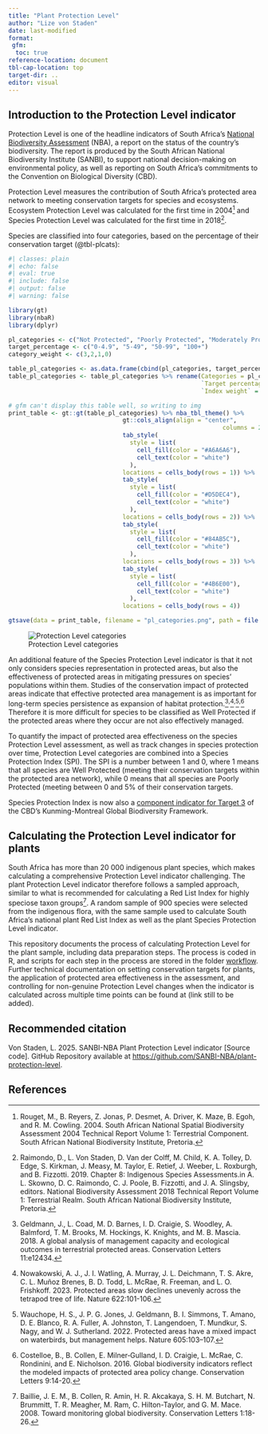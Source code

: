 ```yaml
---
title: "Plant Protection Level"
author: "Lize von Staden"
date: last-modified
format: 
 gfm:
  toc: true
reference-location: document
tbl-cap-location: top
target-dir: ..
editor: visual
---
```


## Introduction to the Protection Level indicator

Protection Level is one of the headline indicators of South Africa's [National Biodiversity Assessment](https://www.sanbi.org/biodiversity/building-knowledge/biodiversity-monitoring-assessment/national-biodiversity-assessment/) (NBA), a report on the status of the country's biodiversity. The report is produced by the South African National Biodiversity Institute (SANBI), to support national decision-making on environmental policy, as well as reporting on South Africa's commitments to the Convention on Biological Diversity (CBD).

Protection Level measures the contribution of South Africa's protected area network to meeting conservation targets for species and ecosystems. Ecosystem Protection Level was calculated for the first time in 2004[^1] and Species Protection Level was calculated for the first time in 2018[^2].

[^1]: Rouget, M., B. Reyers, Z. Jonas, P. Desmet, A. Driver, K. Maze, B. Egoh, and R. M. Cowling. 2004. South African National Spatial Biodiversity Assessment 2004 Technical Report Volume 1: Terrestrial Component. South African National Biodiversity Institute, Pretoria.

[^2]: Raimondo, D., L. Von Staden, D. Van der Colff, M. Child, K. A. Tolley, D. Edge, S. Kirkman, J. Measy, M. Taylor, E. Retief, J. Weeber, L. Roxburgh, and B. Fizzotti. 2019. Chapter 8: Indigenous Species Assessments.in A. L. Skowno, D. C. Raimondo, C. J. Poole, B. Fizzotti, and J. A. Slingsby, editors. National Biodiversity Assessment 2018 Technical Report Volume 1: Terrestrial Realm. South African National Biodiversity Institute, Pretoria.

Species are classified into four categories, based on the percentage of their conservation target (@tbl-plcats):

```r
#| classes: plain
#| echo: false
#| eval: true
#| include: false
#| output: false
#| warning: false

library(gt)
library(nbaR)
library(dplyr)

pl_categories <- c("Not Protected", "Poorly Protected", "Moderately Protected", "Well Protected")
target_percentage <- c("0-4.9", "5-49", "50-99", "100+")
category_weight <- c(3,2,1,0)

table_pl_categories <- as.data.frame(cbind(pl_categories, target_percentage, category_weight))
table_pl_categories <- table_pl_categories %>% rename(Categories = pl_categories,
                                                      `Target percentage range` = target_percentage,
                                                      `Index weight` = category_weight)

# gfm can't display this table well, so writing to img
print_table <- gt::gt(table_pl_categories) %>% nba_tbl_theme() %>%
                                gt::cols_align(align = "center", 
                                                            columns = 2:3) %>% 
                                tab_style(
                                  style = list(
                                    cell_fill(color = "#A6A6A6"),
                                    cell_text(color = "white")
                                  ),
                                locations = cells_body(rows = 1)) %>% 
                                tab_style(
                                  style = list(
                                    cell_fill(color = "#D5DEC4"),
                                    cell_text(color = "white")
                                  ),
                                locations = cells_body(rows = 2)) %>% 
                                tab_style(
                                  style = list(
                                    cell_fill(color = "#84AB5C"),
                                    cell_text(color = "white")
                                  ),
                                locations = cells_body(rows = 3)) %>%
                                tab_style(
                                  style = list(
                                    cell_fill(color = "#4B6E00"),
                                    cell_text(color = "white")
                                  ),
                                locations = cells_body(rows = 4))

gtsave(data = print_table, filename = "pl_categories.png", path = file.path("../..", "images"), , expand = 200)

```

![Protection Level categories](images/pl_categories.png){#tbl-plcats}

An additional feature of the Species Protection Level indicator is that it not only considers species representation in protected areas, but also the effectiveness of protected areas in mitigating pressures on species' populations within them. Studies of the conservation impact of protected areas indicate that effective protected area management is as important for long-term species persistence as expansion of habitat protection.[^3]^,^[^4]^,^[^5]^,^[^6] Therefore it is more difficult for species to be classified as Well Protected if the protected areas where they occur are not also effectively managed.

[^3]: Geldmann, J., L. Coad, M. D. Barnes, I. D. Craigie, S. Woodley, A. Balmford, T. M. Brooks, M. Hockings, K. Knights, and M. B. Mascia. 2018. A global analysis of management capacity and ecological outcomes in terrestrial protected areas. Conservation Letters 11:e12434.

[^4]: Nowakowski, A. J., J. I. Watling, A. Murray, J. L. Deichmann, T. S. Akre, C. L. Muñoz Brenes, B. D. Todd, L. McRae, R. Freeman, and L. O. Frishkoff. 2023. Protected areas slow declines unevenly across the tetrapod tree of life. Nature 622:101-106.

[^5]: Wauchope, H. S., J. P. G. Jones, J. Geldmann, B. I. Simmons, T. Amano, D. E. Blanco, R. A. Fuller, A. Johnston, T. Langendoen, T. Mundkur, S. Nagy, and W. J. Sutherland. 2022. Protected areas have a mixed impact on waterbirds, but management helps. Nature 605:103–107.

[^6]: Costelloe, B., B. Collen, E. Milner‐Gulland, I. D. Craigie, L. McRae, C. Rondinini, and E. Nicholson. 2016. Global biodiversity indicators reflect the modeled impacts of protected area policy change. Conservation Letters 9:14-20.

To quantify the impact of protected area effectiveness on the species Protection Level assessment, as well as track changes in species protection over time, Protection Level categories are combined into a Species Protection Index (SPI). The SPI is a number between 1 and 0, where 1 means that all species are Well Protected (meeting their conservation targets within the protected area network), while 0 means that all species are Poorly Protected (meeting between 0 and 5% of their conservation targets.

Species Protection Index is now also a [component indicator for Target 3](https://www.cbd.int/gbf/targets/3) of the CBD's Kunming-Montreal Global Biodiversity Framework.

## Calculating the Protection Level indicator for plants

South Africa has more than 20 000 indigenous plant species, which makes calculating a comprehensive Protection Level indicator challenging. The plant Protection Level indicator therefore follows a sampled approach, similar to what is recommended for calculating a Red List Index for highly speciose taxon groups[^7]. A random sample of 900 species were selected from the indigenous flora, with the same sample used to calculate South Africa's national plant Red List Index as well as the plant Species Protection Level indicator.

[^7]: Baillie, J. E. M., B. Collen, R. Amin, H. R. Akcakaya, S. H. M. Butchart, N. Brummitt, T. R. Meagher, M. Ram, C. Hilton-Taylor, and G. M. Mace. 2008. Toward monitoring global biodiversity. Conservation Letters 1:18-26.

This repository documents the process of calculating Protection Level for the plant sample, including data preparation steps. The process is coded in R, and scripts for each step in the process are stored in the folder [workflow](workflow/). Further technical documentation on setting conservation targets for plants, the application of protected area effectiveness in the assessment, and controlling for non-genuine Protection Level changes when the indicator is calculated across multiple time points can be found at (link still to be added).

## Recommended citation

Von Staden, L. 2025. SANBI-NBA Plant Protection Level indicator \[Source code\]. GitHub Repository available at <https://github.com/SANBI-NBA/plant-protection-level>.

## References
